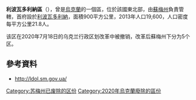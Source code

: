 '''利波瓦多利納區'''（{{lang-uk|Липоводолинський район}}），曾是[[烏克蘭|烏克蘭]]的一個區，位於該國東北部，由[[蘇梅州|蘇梅州]]負責管轄，首府設於[[利波瓦多利納|利波瓦多利納]]，面積900平方公里，2013年人口19,600，人口密度每平方公里21.8人。

该区在2020年7月18日的乌克兰行政区划改革中被撤销，改革后蘇梅州下分为5个区。

==參考資料==
* http://ldol.sm.gov.ua/

{{Sumy-geo-stub}}

{{DEFAULTSORT:Липоводолинський район}}
[[Category:苏梅州已废除的区份|Category:苏梅州已废除的区份]]
[[Category:2020年烏克蘭廢除的區份|Category:2020年烏克蘭廢除的區份]]